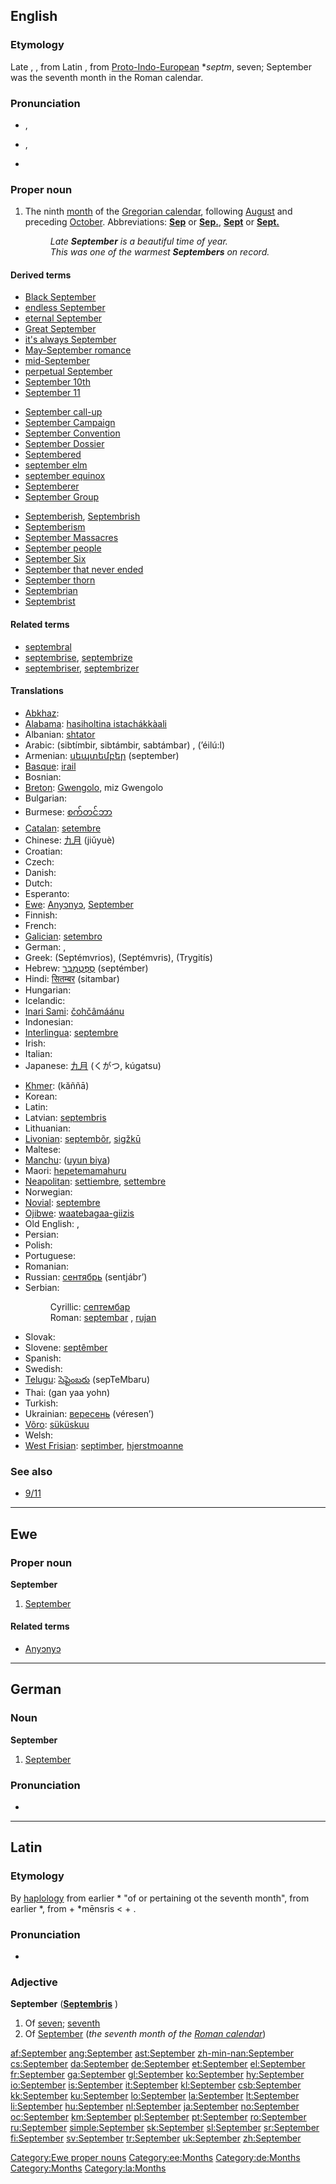 {{also|september}}
==English==

===Etymology===
Late {{etyl|ang}}, {{etyl|la}} {{term|september||seventh month|lang=la}}, from Latin {{term|septem||seven|lang=la}}, from [[Proto-Indo-European]] *''septm'', seven; September was the seventh month in the Roman calendar.

===Pronunciation===
* {{a|UK}} {{IPA|/sɛpˈtɛmbə/}}, {{SAMPA|/sEp"tEmb@/}}
* {{a|US}} {{enPR|sĕp-tĕmʹbər}} {{IPA|/sɛpˈtɛmbɚ/}}, {{SAMPA|/sEp"tEmb@`/}}
* {{audio|en-us-September.ogg|Audio (US)}}
*: {{rhymes|ɛmbə(r)}}

===Proper noun===
{{en-proper noun|s|-}}

# The ninth [[month]] of the [[Gregorian calendar]], following [[August]] and preceding [[October]]. Abbreviations: '''[[Sep]]''' or '''[[Sep.]]''', '''[[Sept]]''' or '''[[Sept.]]'''
#: ''Late '''September''' is a beautiful time of year.''
#: ''This was one of the warmest '''Septembers''' on record.''

====Derived terms====
{{top3}}
* [[w:Black September|Black September]]
* [[endless September]]
* [[eternal September]]
* [[Great September]]
* [[it's always September]]
* [[May-September romance]]
* [[mid-September]]
* [[perpetual September]]
* [[September 10th]]
* [[September 11]]
{{mid3}}
* [[September call-up]]
* [[w:September Campaign|September Campaign]]
* [[w:September Convention|September Convention]]
* [[w:September Dossier|September Dossier]]
* [[Septembered]]
* [[september elm]]
* [[september equinox]]
* [[Septemberer]]
* [[w:September Group|September Group]]
{{mid3}}
* [[Septemberish]], [[Septembrish]]
* [[Septemberism]]
* [[w:September Massacres|September Massacres]]
* [[September people]]
* [[w:September Six|September Six]]
* [[w:Eternal September|September that never ended]]
* [[September thorn]]
* [[Septembrian]]
* [[Septembrist]]
{{bottom}}

====Related terms====
* [[septembral]]
* [[septembrise]], [[septembrize]]
* [[septembriser]], [[septembrizer]]

====Translations====
{{trans-top|ninth month of the Gregorian calendar}}
* [[Abkhaz]]: {{Cyrl|[[цәыббра]]}} {{IPAchar|(cwəbbra)}}
* [[Alabama]]: [[hasiholtina istachákkàali]]
* Albanian: [[shtator]]
* Arabic: {{Arab|[[سبتمبر|سبْتمْبر]]}} (sibtímbir, sibtámbir, sabtámbar) {{m}}, {{Arab|[[ايلول|أيْلولٌ]]}} (’éilú:l) {{m}}
* Armenian: [[սեպտեմբեր]] (september)
* [[Basque]]: [[irail]]
* Bosnian: {{t-|bs|septembar|m}}
* [[Breton]]: [[Gwengolo]], miz Gwengolo
* Bulgarian: {{t+|bg|септември|m|tr=septémvri|sc=Cyrl}}
* Burmese: [[စက်တင်ဘာ]] {{IPAchar|(se’tĩbha)}}
* [[Catalan]]: [[setembre]]
* Chinese: [[九月]] (jiǔyuè)
* Croatian: {{t-|hr|rujan|m}}
* Czech: {{t+|cs|září|n}}
* Danish: {{t+|da|september}}
* Dutch: {{t+|nl|september}}
* Esperanto: {{t+|eo|septembro|xs=Esperanto}}
* [[Ewe]]: [[Anyɔnyɔ]], [[#English|September]]
* Finnish: {{t+|fi|syyskuu}}
* French: {{t+|fr|septembre|m}}
* [[Galician]]: [[setembro]] {{m}}
* German: {{t+|de|September|m}}, {{t+|de|Scheiding|m}}
* Greek: {{t+|el|Σεπτέμβριος|m|sc=Grek}} (Septémvrios), {{t+|el|Σεπτέμβρης|m|sc=Grek}} (Septémvris), {{t|el|Τρυγητής|m|sc=Grek}} (Trygitís)
* Hebrew: [[ספטמבר|סֶפְּטֶמְבֶּר]] (septémber)
* Hindi: [[सितम्बर]] (sitambar)
* Hungarian: {{t+|hu|szeptember}}
* Icelandic: {{t+|is|september}}
* [[Inari Sami]]: [[čohčâmáánu]]
* Indonesian: {{t-|id|september|xs=Indonesian}}
* [[Interlingua]]: [[septembre]]
* Irish: {{t+|ga|Meán Fómhair|xs=Irish}}
* Italian: {{t+|it|settembre|m}}
* Japanese: [[九月]] (くがつ, kúgatsu)
{{trans-mid}}
* [[Khmer]]: {{Khmr|[[កញ្ញា]]}} (kăññā)
* Korean: {{t+|ko|구월|tr=guwol|sc=KOchar}}
* Latin: {{t+|la|September|m}}
* Latvian: [[septembris]] {{m}}
* Lithuanian: {{t+|lt|rugsėjis|m|xs=Lithuanian}}
* [[Livonian]]: [[septembõr]], [[sigžkū]]
* Maltese: {{t-|mt|Settembru|xs=Maltese}}
* [[Manchu]]: ([[uyun biya]])
* Maori: [[hepetemamahuru]]
* [[Neapolitan]]: [[settiembre]], [[settembre]]
* Norwegian: {{t+|no|september}}
* [[Novial]]: [[septembre]]
* [[Ojibwe]]: [[waatebagaa-giizis]]
* Old English: {{t-|ang|hærfestmonaþ|m|alt=hærfestmōnaþ|xs=Old English}}, {{t-|ang|haligmonaþ|m|alt=hāliġmōnaþ|xs=Old English}}
* Persian: {{t+|fa|سپتامبر|tr=septâmbr|sc=fa-Arab|xs=Persian}}
* Polish: {{t+|pl|wrzesień|m}}
* Portuguese: {{t+|pt|setembro|m}}
* Romanian: {{t+|ro|septembrie}}
* Russian: [[сентябрь]] (sentjábr’) {{m}}
* Serbian:
*: Cyrillic: [[септембар#Serbian|септембар]] {{m}}
*: Roman: [[septembar#Serbian|septembar]] {{m}}, [[rujan]] {{m}}
* Slovak: {{t+|sk|september|m}}
* Slovene: [[septêmber]] {{m}}
* Spanish: {{t+|es|septiembre|m}}
* Swedish: {{t+|sv|september}}
* [[Telugu]]: [[సెప్టెంబరు]] (sepTeMbaru)
* Thai: {{Thai|[[กันยายน]]}} (gan yaa yohn)
* Turkish: {{t+|tr|eylül}}
* Ukrainian: [[вересень]] (véresen’) {{m}}
* [[Võro]]: [[süküskuu]]
* Welsh: {{t-|cy|Medi|m|xs=Welsh}}
* [[West Frisian]]: [[septimber]], [[hjerstmoanne]]
{{trans-bottom}}

===See also===
* [[9/11]]

----

==Ewe==

===Proper noun===
'''September'''

# [[#English|September]]

====Related terms====
* [[Anyɔnyɔ]]

[[Category:Ewe proper nouns]]
[[Category:ee:Months]]

----

==German==

===Noun===
'''September''' {{m}}

# [[September#English|September]]

===Pronunciation===
* {{audio|September.ogg|September}}

[[Category:de:Months]]

----

==Latin==

===Etymology===
By [[haplology]] from earlier *{{term||septemo-mēmbris}} "of or pertaining ot the seventh month", from earlier *{{term||septem-o-mēnsris}}, from {{term|septem||seven|lang=la}} + *mēnsris < {{term|mensis|mens-|month|lang=la}} + {{term|-ris|lang=la}}.

===Pronunciation===
* {{IPA|/sɛːpˈtɛːm.bɛr/|lang=la}}

===Adjective===
'''September''' {{m}} ('''[[Septembris]]''' {{f}})

# Of [[seven]]; [[seventh]]
# Of [[#English|September]] (''the seventh month of the [[w:Roman calendar|Roman calendar]]'')

[[Category:Months]]
[[Category:la:Months]]

[[af:September]]
[[ang:September]]
[[ast:September]]
[[zh-min-nan:September]]
[[cs:September]]
[[da:September]]
[[de:September]]
[[et:September]]
[[el:September]]
[[fr:September]]
[[ga:September]]
[[gl:September]]
[[ko:September]]
[[hy:September]]
[[io:September]]
[[is:September]]
[[it:September]]
[[kl:September]]
[[csb:September]]
[[kk:September]]
[[ku:September]]
[[lo:September]]
[[la:September]]
[[lt:September]]
[[li:September]]
[[hu:September]]
[[nl:September]]
[[ja:September]]
[[no:September]]
[[oc:September]]
[[km:September]]
[[pl:September]]
[[pt:September]]
[[ro:September]]
[[ru:September]]
[[simple:September]]
[[sk:September]]
[[sl:September]]
[[sr:September]]
[[fi:September]]
[[sv:September]]
[[tr:September]]
[[uk:September]]
[[zh:September]]